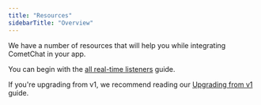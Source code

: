 ```yaml
---
title: "Resources"
sidebarTitle: "Overview"
---
```




We have a number of resources that will help you while integrating CometChat in your app.

You can begin with the [all real-time listeners](/sdk/javascript/2.0/resources-all-real-time-listeners) guide.

If you're upgrading from v1, we recommend reading our [Upgrading from v1](/sdk/javascript/2.0/resources-upgrading-from-v1) guide.
